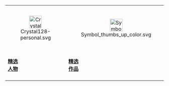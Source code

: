 <div style="text-align:center; padding-bottom:10px; font-size:80%;">
{| width="99%" border="0" cellpadding="2" cellspacing="2" style="border: 4px solid none; text-align:center; padding:0.4em; background-color: transparent;"
| <center>[[File:Crystal128-personal.svg|40px]]</center>
| <center>[[File:Symbol_thumbs_up_color.svg|40px]]</center>
| <center>[[File:Text_document_with_page_number_icon.svg|40px]]</center>
| <center>[[File:Jacklau96-pic-icon.PNG|50px]]</center>
| <center>[[File:Crystal_Clear_app_date_month_free.png|40px]]</center>
| <center>[[File:Approve_icon.svg|40px]]</center>
| <center>[[File:Nuvola_filesystems_folder_green_open.png|40px]]</center>
<!--
| <center>[[File:Nuvola_apps_comic_strip.svg|30px]]</center>
| <center>[[File:Emblem-question-yellow.svg|30px]]</center>
| <center>[[File:Gnome_globe_current_event.svg|30px]]</center>
-->
|-
|'''[[#Profile|精选<br/>人物]]'''
|'''[[#Work|精选<br/>作品]]'''
|'''[[#Article|精选<br/>条目]]'''
|'''[[#Media|精选<br/>图文]]'''
|'''[[#Thismonth|历史上的 {{#time:F}}...]]'''
|'''[[#Todo|你能<br/>做什么]]'''
|'''[[#Categories|分类]]'''
<!--
|'''[[#Quote|Selected<br/>quote]]'''
|'''[[#DYK|Did you<br/>know…]]'''
|'''[[#News|News]]'''
-->
|-
|}
{{purge|1='''—刷新本页内容—'''}}</div>